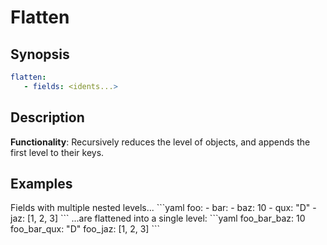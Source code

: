 # Flatten

## Synopsis

```yaml {2}
flatten:
   - fields: <idents...>
```

## Description

**Functionality**: Recursively reduces the level of objects, and appends the first level to their keys.

## Examples

<ExampleTable>
   <Description>
      Fields with multiple nested levels...
   </Description>
   <SampleCode>
      ```yaml
      foo:
         - bar:
            - baz: 10
            - qux: "D"
         - jaz: [1, 2, 3]
      ```
   </SampleCode>

   <Description>
      ...are flattened into a single level:
   </Description>
   <SampleCode>
   ```yaml
   foo_bar_baz: 10
   foo_bar_qux: "D"
   foo_jaz: [1, 2, 3]
   ```
   </SampleCode>
</ExampleTable>
